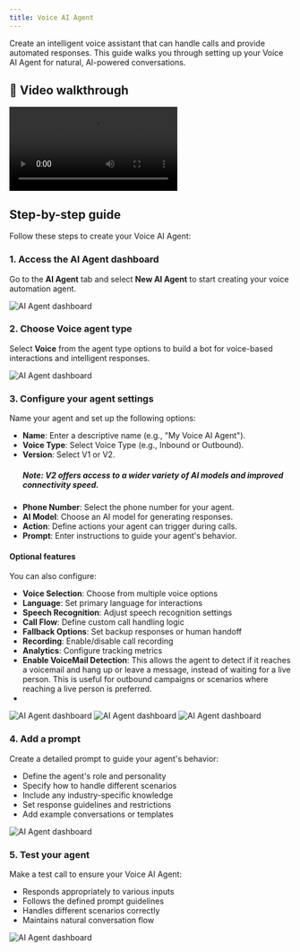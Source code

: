 ```yaml
---
title: Voice AI Agent
---
```


Create an intelligent voice assistant that can handle calls and provide automated responses. This guide walks you through setting up your Voice AI Agent for natural, AI-powered conversations.

## 🎥 Video walkthrough

<div class="card-video">
  <video src="https://storage.googleapis.com/helpsessionvideos/Contactswing/Videos/ass-voice.mp4" autoplay playsinline controls></video>
</div>

## Step-by-step guide

Follow these steps to create your Voice AI Agent:

### 1. Access the AI Agent dashboard

Go to the **AI Agent** tab and select **New AI Agent** to start creating your voice automation agent.

<img src="https://storage.googleapis.com/helpsessionvideos/Contactswing/images/Create-Assistant.jpg" alt="AI Agent dashboard" />


### 2. Choose Voice agent type

Select **Voice** from the agent type options to build a bot for voice-based interactions and intelligent responses.

<img src="https://storage.googleapis.com/helpsessionvideos/Contactswing/images/2.jpg" alt="AI Agent dashboard" />


### 3. Configure your agent settings

Name your agent and set up the following options:

- **Name**: Enter a descriptive name (e.g., "My Voice AI Agent").
- **Voice Type**: Select Voice Type (e.g., Inbound or Outbound).
- **Version**: Select V1 or V2. 
    ##### Note: V2 offers access to a wider variety of AI models and improved connectivity speed.
- **Phone Number**: Select the phone number for your agent.
- **AI Model**: Choose an AI model for generating responses.
- **Action**: Define actions your agent can trigger during calls.
- **Prompt**: Enter instructions to guide your agent's behavior.

#### Optional features

You can also configure:

- **Voice Selection**: Choose from multiple voice options
- **Language**: Set primary language for interactions
- **Speech Recognition**: Adjust speech recognition settings
- **Call Flow**: Define custom call handling logic
- **Fallback Options**: Set backup responses or human handoff
- **Recording**: Enable/disable call recording
- **Analytics**: Configure tracking metrics
- **Enable VoiceMail Detection**: This allows the agent to detect if it reaches a voicemail and hang up or leave a message, instead of waiting for a live person. This is useful for outbound campaigns or scenarios where reaching a live person is preferred.
- 

<img src="https://storage.googleapis.com/helpsessionvideos/Contactswing/images/34.jpg" alt="AI Agent dashboard" />

<img src="https://storage.googleapis.com/helpsessionvideos/Contactswing/images/35.jpg" alt="AI Agent dashboard" />

<img src="https://storage.googleapis.com/helpsessionvideos/Contactswing/images/4.jpg" alt="AI Agent dashboard" />

### 4. Add a prompt

Create a detailed prompt to guide your agent's behavior:

- Define the agent's role and personality
- Specify how to handle different scenarios
- Include any industry-specific knowledge
- Set response guidelines and restrictions
- Add example conversations or templates

<img src="https://storage.googleapis.com/helpsessionvideos/Contactswing/images/5.jpg" alt="AI Agent dashboard" />

### 5. Test your agent

Make a test call to ensure your Voice AI Agent:

- Responds appropriately to various inputs
- Follows the defined prompt guidelines
- Handles different scenarios correctly
- Maintains natural conversation flow

<img src="https://storage.googleapis.com/helpsessionvideos/Contactswing/images/36.jpg" alt="AI Agent dashboard" />
